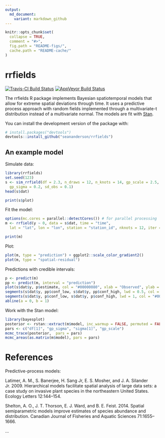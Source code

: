 ```yaml
---
output:
  md_document:
    variant: markdown_github
---
```


<!-- README.md is generated from README.Rmd. Please edit that file -->

```r
knitr::opts_chunk$set(
  collapse = TRUE,
  comment = "#>",
  fig.path = "README-figs/",
  cache.path = "README-cache/"
)
```

# rrfields

[![Travis-CI Build Status](https://travis-ci.org/seananderson/rrfields.svg?branch=master)](https://travis-ci.org/seananderson/rrfields)
[![AppVeyor Build Status](https://ci.appveyor.com/api/projects/status/github/seananderson/rrfields?branch=master&svg=true)](https://ci.appveyor.com/project/seananderson/rrfields)
<!-- [![codecov](https://codecov.io/github/seananderson/rrfields/branch/master/graphs/badge.svg)](https://codecov.io/github/seananderson/rrfields) -->

The rrfields R package implements Bayesian spatiotemporal models that allow for extreme
spatial deviations through time. It uses a predictive process approach with
random fields implemented through a multivariate-t distribution instead of a
multivariate normal. The models are fit with [Stan](http://mc-stan.org/).

You can install the development version of the package with:

```r
# install.packages("devtools")
devtools::install_github("seananderson/rrfields")
```

## An example model

Simulate data:

```r
library(rrfields)
set.seed(123)
s <- sim_rrfield(df = 2.3, n_draws = 12, n_knots = 14, gp_scale = 2.5, 
  gp_sigma = 0.2, sd_obs = 0.1)
head(s$dat)
```

```r
print(s$plot)
```

Fit the model:

```r
options(mc.cores = parallel::detectCores()) # for parallel processing
m <- rrfield(y ~ 0, data = s$dat, time = "time",
  lat = "lat", lon = "lon", station = "station_id", nknots = 12, iter = 600)
```

```r
print(m)
```

Plot:

```r
plot(m, type = "prediction") + ggplot2::scale_color_gradient2()
plot(m, type = "spatial-residual")
```

Predictions with credible intervals:

```r
p <- predict(m)
pp <- predict(m, interval = "prediction")
plot(s$dat$y, p$estimate, col = "#00000080", xlab = "Observed", ylab = "Predicted")
segments(s$dat$y, pp$conf_low, s$dat$y, pp$conf_high, lwd = 0.5, col = "#00000020")
segments(s$dat$y, p$conf_low, s$dat$y, p$conf_high, lwd = 1, col = "#00000030")
abline(a = 0, b = 1)
```

Work with the Stan model:

```r
library(bayesplot)
posterior <- rstan::extract(m$model, inc_warmup = FALSE, permuted = FALSE)
pars <- c("df[1]", "gp_sigma", "sigma[1]", "gp_scale")
mcmc_trace(posterior,  pars = pars)
mcmc_areas(as.matrix(m$model), pars = pars)
```

# References

Predictive-process models:

Latimer, A. M., S. Banerjee, H. Sang Jr, E. S. Mosher, and J. A. Silander Jr. 2009. Hierarchical models facilitate spatial analysis of large data sets: a case study on invasive plant species in the northeastern United States. Ecology Letters 12:144–154.

Shelton, A. O., J. T. Thorson, E. J. Ward, and B. E. Feist. 2014. Spatial semiparametric models improve estimates of species abundance and distribution. Canadian Journal of Fisheries and Aquatic Sciences 71:1655–1666.

...
